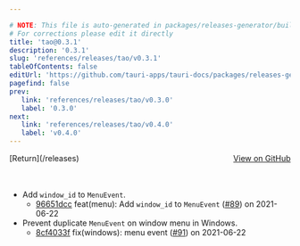 ```yaml
---

# NOTE: This file is auto-generated in packages/releases-generator/build.ts
# For corrections please edit it directly
title: 'tao@0.3.1'
description: '0.3.1'
slug: 'references/releases/tao/v0.3.1'
tableOfContents: false
editUrl: 'https://github.com/tauri-apps/tauri-docs/packages/releases-generator/build.ts'
pagefind: false
prev:
   link: 'references/releases/tao/v0.3.0'
   label: '0.3.0'
next:
   link: 'references/releases/tao/v0.4.0'
   label: 'v0.4.0'
---
```


			

<ReleaseSidebar slug="references/releases/tao"  packageName="tao" />

<div style="margin-bottom:3rem; display: flex; justify-content: space-between; align-items: center"><span>[Return](/releases)</span><span><a href="https://github.com/tauri-apps/tao/releases/tag/tao-v0.3.1">View on GitHub</a></span></div>

- Add `window_id` to `MenuEvent`.
  - [96651dcc](https://github.com/tauri-apps/tao/commit/96651dccd2f81229a6a7d8a0fc8ffb122c099b30) feat(menu): Add `window_id` to `MenuEvent` ([#89](https://github.com/tauri-apps/tao/pull/89)) on 2021-06-22
- Prevent duplicate `MenuEvent` on window menu in Windows.
  - [8cf4033f](https://github.com/tauri-apps/tao/commit/8cf4033f81e1b0cdfd88e86cf34cdcd174e1a3a9) fix(windows): menu event ([#91](https://github.com/tauri-apps/tao/pull/91)) on 2021-06-22

